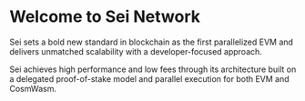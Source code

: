 
<DeveloperSurveyCallout />

# Welcome to Sei Network

Sei sets a bold new standard in blockchain as the first parallelized 
EVM and delivers unmatched scalability with a developer-focused approach. 

<ImageWithCaption img={v2BannerImg} alt="Sei V2 Banner" />

Sei achieves high performance and low fees through its architecture built 
on a delegated proof-of-stake model and parallel execution for both EVM and 
CosmWasm.

<br /><br />

<DocCardsGrid data={docsData} />

